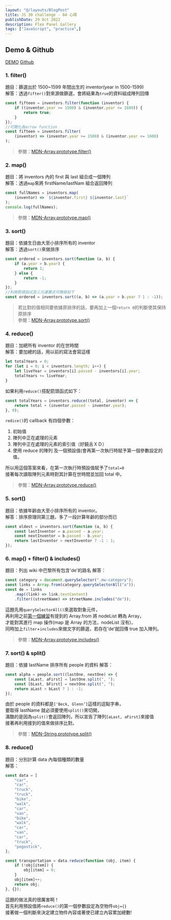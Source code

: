 ```yaml
---
layout: "@/layouts/BlogPost"
title: JS 30 challenge - 04 心得
publishDate: 29 Oct 2022
description: Flex Panel Gallery
tags: ["JavaScript", "practice",]
---
```



## Demo & Github

[DEMO](https://evan-array-cardio-day1.netlify.app/)
[Github](https://github.com/evanyang0612/JS30-04-Array-Cardio-Day-1)

### **1. filter()**

題目：篩選出於 1500~1599 年間出生的 inventor(year in 1500-1599)  
解答：透過`fifter()`對來源做篩選，會將結果為`true`的資料組成陣列回傳

```javascript
const fifteen = inventors.filter(function (inventor) {
	if ((inventor.year >= 1500) & (inventor.year <= 1600)) {
		return true;
	}
});
//可簡化為arrow function
const fifteen = inventors.filter(
	(inventor) => (inventor.year >= 1500) & (inventor.year <= 1600)
);
```

> 參閱：[MDN-Array.prototype.filter()](https://developer.mozilla.org/en-US/docs/Web/JavaScript/Reference/Global_Objects/Array/filter)

### **2. map()**

題目：將 inventors 內的 first 與 last 組合成一個陣列  
解答：透過`map`來將 firstName/lastNam 組合返回陣列

```javascript
const fullNames = inventors.map(
	(inventor) => `${inventor.first} ${inventor.last}`
);
console.log(fullNames);
```

> 參閱：[MDN-Array.prototype.map()](https://developer.mozilla.org/en-US/docs/Web/JavaScript/Reference/Global_Objects/Array/map)

### **3. sort()**

題目：依據生日由大至小排序所有的 inventor  
解答：透過`sort()`來做排序

```javascript
const ordered = inventors.sort(function (a, b) {
	if (a.year > b.year) {
		return 1;
	} else {
		return -1;
	}
});
//利用箭頭函式及三元運算式可簡寫如下
const ordered = inventors.sort((a, b) => (a.year > b.year ? 1 : -1));
```

> 若比對的值相同要依據原排序的話，要再加上一個`return 0`的判斷使其保持原排序  
> 參閱：[MDN-Array.prototype.sort()](https://developer.mozilla.org/en-US/docs/Web/JavaScript/Reference/Global_Objects/Array/sort)

### **4. reduce()**

題目：加總所有 inventor 的在世時間  
解答：要加總的話，用以前的寫法會寫這樣

```javascript
let totalYears = 0;
for (let i = 0; i < inventors.length; i++) {
	let liveYear = inventors[i].passed - inventors[i].year;
	totalYears += liveYear;
}
```

如果利用`reduce()`搭配箭頭函式如下：

```javascript
const totalYears = inventors.reduce((total, inventor) => {
	return total + (inventor.passed - inventor.year);
}, 0);
```

`redice()`的 callback 有四個參數：

1. 初始值
2. 陣列中正在處理的元素
3. 陣列中正在處理的元素的索引值（好饒舌ＸＤ）
4. 使用 reduce 的陣列
   及一個預設值(會再第一次執行時賦予第一個參數設定的值。

所以用這個答案來看，在第一次執行時預設值賦予了`total=0`  
接著每次讀取陣列元素時對其計算在世時間並加回 total 中。

> 參閱：[MDN-Array.prototype.reduce()](https://developer.mozilla.org/en-US/docs/Web/JavaScript/Reference/Global_Objects/Array/Reduce)

### **5. sort()**

題目：依據年齡由大至小排序所有的 inventor。  
解答：排序原理同第三題，多了一段計算年齡的部分而已

```javascript
const oldest = inventors.sort(function (a, b) {
	const lastInventor = a.passed - a.year;
	const nextInventor = b.passed - b.year;
	return lastInventor > nextInventor ? -1 : 1;
});
```

### **6. map() + filter() & includes()**

題目：列出 wiki 中巴黎所有包含'de'的路名
解答：

```javascript
const category = document.querySelector(".mw-category");
const links = Array.from(category.querySelectorAll("a"));
const de = links
	.map((link) => link.textContent)
	.filter((streetName) => streetName.includes("de"));
```

這題先用`querySelectorAll()`來選取對象元件，  
再利用之前[第一個練習](https://github.com/guahsu/JavaScript30/tree/master/01_Java-Script-Drum-Kit)有提到的 Array.from 將 nodeList 轉為 Array，  
才能對其進行 map 操作(map 是 Array 的方法，nodeList 沒有)，  
同時加上`filter`+`includes`來做文字的篩選，若存在’de’就回傳 true 加入陣列。

> 參閱：[MDN-Array.prototype.includes()](https://developer.mozilla.org/en-US/docs/Web/JavaScript/Reference/Global_Objects/Array/includes)

### **7. sort() & split()**

題目：依據 lastName 排序所有 people 的資料
解答：

```javascript
const alpha = people.sort((lastOne, nextOne) => {
	const [aLast, aFirst] = lastOne.split(", ");
	const [bLast, bFirst] = nextOne.split(", ");
	return aLast > bLast ? 1 : -1;
});
```

由於 people 的資料都是`['Beck, Glenn’]`這樣的逗點字串，  
要取得 lastName 就必須要使用`split()`來切開，  
滿酷的是因為`split()`會返回陣列，所以宣告了陣列`[aLast, aFirst]`來接值  
接著再利用接到的值來做排序比對。

> 參閱：[MDN-String.prototype.split()](https://developer.mozilla.org/en-US/docs/Web/JavaScript/Reference/Global_Objects/String/split)

### **8. reduce()**

題目：分別計算 data 內每個種類的數量  
解答：

```javascript
const data = [
	"car",
	"car",
	"truck",
	"truck",
	"bike",
	"walk",
	"car",
	"van",
	"bike",
	"walk",
	"car",
	"van",
	"car",
	"truck",
	"pogostick",
];

const transportation = data.reduce(function (obj, item) {
	if (!obj[item]) {
		obj[item] = 0;
	}
	obj[item]++;
	return obj;
}, {});
```

這題的做法真的很厲害啊！  
首先利用預設值將`reduce()`的第一個參數設定為空物件`obj={}`  
接著做一個判斷來決定建立物件內容或著使已建立內容累加總數!

